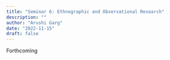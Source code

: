 ```yaml
---
title: "Seminar 6: Ethnographic and Observational Research"
description: ""
author: "Arushi Garg"
date: "2022-11-15"
draft: false
---
```


Forthcoming